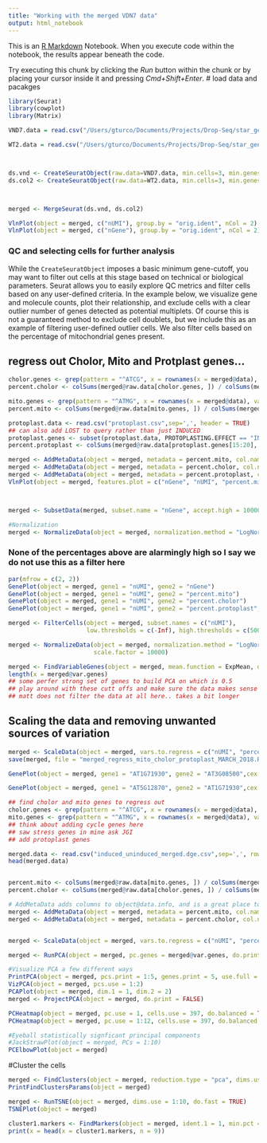 ```yaml
---
title: "Working with the merged VDN7 data"
output: html_notebook
---
```

  
  This is an [R Markdown](http://rmarkdown.rstudio.com) Notebook. When you execute code within the notebook, the results appear beneath the code. 

Try executing this chunk by clicking the *Run* button within the chunk or by placing your cursor inside it and pressing *Cmd+Shift+Enter*. 
# load data and pacakges


```r
library(Seurat)
library(cowplot)
library(Matrix)

VND7.data = read.csv("/Users/gturco/Documents/Projects/Drop-Seq/star_gene_exon_tagged.clean_at_199cells_induced.dge.csv", header=T, stringsAsFactors=F, row.names = 'GENE') 

WT2.data = read.csv("/Users/gturco/Documents/Projects/Drop-Seq/star_gene_exon_tagged.clean_at_198cells_uninduced.dge", header=T, stringsAsFactors=F, row.names = 'GENE') 



ds.vnd <- CreateSeuratObject(raw.data=VND7.data, min.cells=3, min.genes=500, project="VND7_JGI")
ds.col2 <- CreateSeuratObject(raw.data=WT2.data, min.cells=3, min.genes=500, project="Uninduced_JGI")



merged <- MergeSeurat(ds.vnd, ds.col2)


```

```r
VlnPlot(object = merged, c("nUMI"), group.by = "orig.ident", nCol = 2)
VlnPlot(object = merged, c("nGene"), group.by = "orig.ident", nCol = 2)

```



### QC and selecting cells for further analysis
While the `CreateSeuratObject` imposes a basic minimum gene-cutoff, you may want to filter out cells at this stage based on technical or biological parameters. Seurat allows you to easily explore QC metrics and filter cells based on any user-defined criteria. In the example below, we visualize gene and molecule counts, plot their relationship, and exclude cells with a clear outlier number of genes detected as potential multiplets. Of course this is not a guaranteed method to exclude cell doublets, but we include this as an example of filtering user-defined outlier cells. We also filter cells based on the percentage of mitochondrial genes present.


## regress out Cholor, Mito and Protplast genes...
```r
cholor.genes <- grep(pattern = "^ATCG", x = rownames(x = merged@data), value = TRUE)
percent.cholor <- colSums(merged@raw.data[cholor.genes, ]) / colSums(merged@raw.data)

mito.genes <- grep(pattern = "^ATMG", x = rownames(x = merged@data), value = TRUE)
percent.mito <- colSums(merged@raw.data[mito.genes, ]) / colSums(merged@raw.data)

protoplast.data <- read.csv("protoplast.csv",sep=',', header = TRUE)
## can also add LOST to query rather than just INDUCED
protoplast.genes <- subset(protoplast.data, PROTOPLASTING.EFFECT == "INDUCED")$Gene.ID
percent.protoplast <- colSums(merged@raw.data[protoplast.genes[15:20], ]) / colSums(merged@raw.data)

```




```r

merged <- AddMetaData(object = merged, metadata = percent.mito, col.name = "percent.mito")
merged <- AddMetaData(object = merged, metadata = percent.cholor, col.name = "percent.cholor")
merged <- AddMetaData(object = merged, metadata = percent.protoplast, col.name = "percent.protoplast")
VlnPlot(object = merged, features.plot = c("nGene", "nUMI", "percent.mito","percent.cholor", "percent.protoplast"), nCol = 5)



merged <- SubsetData(merged, subset.name = "nGene", accept.high = 10000)

#Normalization
merged <- NormalizeData(object = merged, normalization.method = "LogNormalize", scale.factor = 1e4)

```

### None of the percentages above are alarmingly high so I say we do not use this as a filter here

```r

par(mfrow = c(2, 2))
GenePlot(object = merged, gene1 = "nUMI", gene2 = "nGene")
GenePlot(object = merged, gene1 = "nUMI", gene2 = "percent.mito")
GenePlot(object = merged, gene1 = "nUMI", gene2 = "percent.cholor")
GenePlot(object = merged, gene1 = "nUMI", gene2 = "percent.protoplast", do.hover=TRUE)
```



```r
merged <- FilterCells(object = merged, subset.names = c("nUMI"), 
                      low.thresholds = c(-Inf), high.thresholds = c(50000))

merged <- NormalizeData(object = merged, normalization.method = "LogNormalize", 
                        scale.factor = 10000)
```

```r
merged <- FindVariableGenes(object = merged, mean.function = ExpMean, dispersion.function = LogVMR, x.low.cutoff = 0.0125, x.high.cutoff = 4, y.cutoff = 0.5)
length(x = merged@var.genes)
## some perfer strong set of genes to build PCA on which is 0.5
## play around with these cutt offs and make sure the data makes sense
## matt does not filter the data at all here.. takes a bit longer
```

## Scaling the data and removing unwanted sources of variation


```r
merged <- ScaleData(object = merged, vars.to.regress = c("nUMI", "percent.mito","percent.protoplast","percent.cholor"))
save(merged, file = "merged_regress_mito_cholor_protoplast_MARCH_2018.RData")

```



```r
GenePlot(object = merged, gene1 = "AT1G71930", gene2 = "AT3G08500",cex.use = 1, use.scaled=TRUE)

GenePlot(object = merged, gene1 = "AT5G12870", gene2 = "AT1G71930",cex.use = 1, use.raw=TRUE)
```



```r
## find cholor and mito genes to regress out
cholor.genes <- grep(pattern = "^ATCG", x = rownames(x = merged@data), value = TRUE)
mito.genes <- grep(pattern = "^ATMG", x = rownames(x = merged@data), value = TRUE)
## think about adding cycle genes here
## saw stress genes in mine ask JGI
## add protoplast genes

merged.data <- read.csv("induced_uninduced_merged.dge.csv",sep=',', row.names = 'GENE')
head(merged.data)


percent.mito <- colSums(merged@raw.data[mito.genes, ]) / colSums(merged@raw.data)
percent.cholor <- colSums(merged@raw.data[cholor.genes, ]) / colSums(merged@raw.data)

# AddMetaData adds columns to object@data.info, and is a great place to stash QC stats
merged <- AddMetaData(object = merged, metadata = percent.mito, col.name = "percent.mito")
merged <- AddMetaData(object = merged, metadata = percent.cholor, col.name = "percent.cholor")


merged <- ScaleData(object = merged, vars.to.regress = c("nUMI", "percent.mito", "percent.cholor"))
```


```r
merged <- RunPCA(object = merged, pc.genes = merged@var.genes, do.print = TRUE, pcs.print = 1:10, genes.print = 10)

#Visualize PCA a few different ways
PrintPCA(object = merged, pcs.print = 1:5, genes.print = 5, use.full = FALSE)
VizPCA(object = merged, pcs.use = 1:2)
PCAPlot(object = merged, dim.1 = 1, dim.2 = 2)
merged <- ProjectPCA(object = merged, do.print = FALSE)

PCHeatmap(object = merged, pc.use = 1, cells.use = 397, do.balanced = TRUE, label.columns = FALSE)
PCHeatmap(object = merged, pc.use = 1:12, cells.use = 397, do.balanced = TRUE, label.columns = FALSE, use.full = FALSE)

#Eyeball statistically signficant principal components
#JackStrawPlot(object = merged, PCs = 1:10)
PCElbowPlot(object = merged)
```

#Cluster the cells
```r
merged <- FindClusters(object = merged, reduction.type = "pca", dims.use = 1:10, resolution = .6, print.output = 0, save.SNN = TRUE)
PrintFindClustersParams(object = merged)
```


```r
merged <- RunTSNE(object = merged, dims.use = 1:10, do.fast = TRUE)
TSNEPlot(object = merged)


```

```r
cluster1.markers <- FindMarkers(object = merged, ident.1 = 1, min.pct = 0.25)
print(x = head(x = cluster1.markers, n = 9))


```